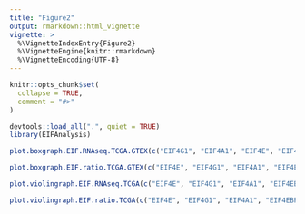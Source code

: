 ```yaml
---
title: "Figure2"
output: rmarkdown::html_vignette
vignette: >
  %\VignetteIndexEntry{Figure2}
  %\VignetteEngine{knitr::rmarkdown}
  %\VignetteEncoding{UTF-8}
---
```


```r
knitr::opts_chunk$set(
  collapse = TRUE,
  comment = "#>"
)
```

```r
devtools::load_all(".", quiet = TRUE)
library(EIFAnalysis)
```

```r
plot.boxgraph.EIF.RNAseq.TCGA.GTEX(c("EIF4G1", "EIF4A1", "EIF4E", "EIF4EBP1"))

```

```r
plot.boxgraph.EIF.ratio.TCGA.GTEX(c("EIF4E", "EIF4G1", "EIF4A1", "EIF4EBP1"))

```

```r
plot.violingraph.EIF.RNAseq.TCGA(c("EIF4E", "EIF4G1", "EIF4A1", "EIF4EBP1"))
```

```r
plot.violingraph.EIF.ratio.TCGA(c("EIF4E", "EIF4G1", "EIF4A1", "EIF4EBP1"))
```
